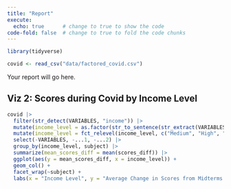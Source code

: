 ```yaml
---
title: "Report"
execute: 
  echo: true      # change to true to show the code
code-fold: false  # change to true to fold the code chunks
---
```


```r
library(tidyverse) 

covid <- read_csv("data/factored_covid.csv")
```


Your report will go here.

## Viz 2: Scores during Covid by Income Level

```r
covid |>
  filter(str_detect(VARIABLES, "income")) |>
  mutate(income_level = as.factor(str_to_sentence(str_extract(VARIABLES, "Medium|High|missing")))) |>
  mutate(income_level = fct_relevel(income_level, c("Medium", "High", "Missing"))) |>
  select(-VARIABLES, -...1, -...2) |>
  group_by(income_level, subject) |>
  summarize(mean_scores_diff = mean(scores_diff)) |>
  ggplot(aes(y = mean_scores_diff, x = income_level)) +
  geom_col() +
  facet_wrap(~subject) +
  labs(x = "Income Level", y = "Average Change in Scores from Midterms to Finals")
```

